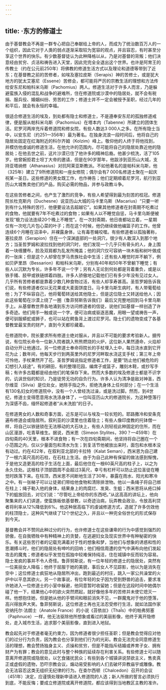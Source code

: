 ```yaml
---
---
---
```

title: ·东方的修道士
---




由于基督教会不再是一群专心把自己奉献给上帝的人，而成为了统治数百万人的一个组织，因此它对于人类的弱点逐渐采取较为宽容的观点，并且容忍，有时甚至分享这个世界的快乐。有少数基督徒认为此种降格以从，乃是对基督的背叛；他们决意经由贫穷、贞洁和祷告进入天堂，因此完完全全退出这个世界。也许是阿育王的传教士（约在公元前250年）将佛教的修道生活方式以及理论和道德等带到了近东；在基督教之前的苦修者，如埃及塞拉皮斯（Serapis）神的苦修士，或是犹大地方的犹太艾塞尼（Essene）苦修会，都可能将严厉的宗教生活的理想和方法传给安东尼和帕科米乌斯（Pachomius）两人。修道生活对于许多人而言，乃是躲避蛮族入侵的混乱和战争的避难所，住在修道院或沙漠中的隐居处，就不会有税捐、服兵役、婚姻纠纷、劳苦的工作；修道士并不一定会被授予圣职，经过几年的和平后，就会有永恒的幸福。

很适合修道生活的埃及，到处都有隐士和修道士，不是遵奉安东尼的孤独修道戒律，便是服从帕科米乌斯（Pachomius）在塔本内（Tabenne）所建立的团体生活。尼罗河两岸充斥着修道院和修女院，有些人数达3 000人之多。在所有隐士当中，以安东尼（约251—356年）最为著名。在独身流浪一段时间后，他将自己的隐居处固定在红海附近的科尔齐姆（Kolzim）峰上。敬仰他的人终于将他找到，并模仿他虔诚的修道生活，在他允许的范围内，尽可能将自己的隐居处靠近他的隐居处；在他去世之前，这片沙漠已住了他许多的精神后裔。他甚少梳洗，活了105岁。他曾婉拒君士坦丁大帝的邀请，但是在90岁那年，他跋涉到亚历山大城，支持亚塔纳修（Athanasius）对抗阿莱亚斯教派。不如他著名的是帕科米乌斯，他（325年）建立了9所修道院和一座女修院；偶尔会有7 000名修道士聚在一起庆祝某一圣日。这些修道的男女既工作，也作祷告；他们定期顺着尼罗河，航行到亚历山大城售卖他们的产品，购买必需的物品，并参与政教斗争。

在这些苦修者之间，也产生了激烈的竞争，有些人希望得到最为刻苦的桂冠。修道院长杜克斯内（Duchesne）说亚历山大城的马卡里乌斯（Macarius）“只要一听到有什么特殊的苦行，他便要设法去超越它”。如果其他修道者在封斋期不吃煮过的食物，他就要有7年不吃煮过的食物；如果有人以不睡觉自惩，马卡里乌斯便被发现“极力设法连续20个晚上不睡觉”。在一次封斋期，他日夜都站立着，一星期仅有一次吃几片包心菜的叶子；而在这个时候，他仍继续做他编篮子的工作。他曾连续6个月睡在沼泽中，并裸露身体，让有毒苍蝇咬噬。有些修道者以孤独著称，塞拉皮昂（Serapion）住在一个深渊底部的一处洞穴，很少有人敢深入到那个地方；当圣哲罗姆和波拉找到他的洞穴时，他们发现一个几乎只有骨头的人，身上围着一块缠腰布，脸及双肩都为乱发所掩盖；他的洞穴仅可容纳一块木板和树叶做成的一张床；但是这个人却曾在罗马贵族社会中生活；还有些人睡觉时并不躺下，例如贝萨里昂（Bessarion）和帕科米乌斯，分别有40年和50年不曾躺下睡觉；有些人以沉默为专长，许多年不说一个字；另有人无论到何处都是背着重负，或是以铁手镯、胫甲或铁链绑着四肢。许多人骄傲地记载他们已有多少年没有见过女人。几乎所有苦修者都是靠着少数几种食物过活，有些人却享寿甚高。圣哲罗姆告诉我们说，有些修道者仅以无花果或大麦面饼度日。马卡里乌斯生病时，有人带葡萄给他；为了不纵容自己，他将葡萄转送给其他隐士，但是这位隐士又转送给他人；因此这些葡萄在沙漠上绕了一圈（鲁菲努斯告诉我们）最后又完整地回到马卡里乌斯手上。从基督教世界各地涌到东方访问修道者的信徒，说他们如基督一样创造了许多奇迹。他们用手一触或说一个字，便可治病或驱逐恶魔，用眼一望或祷告一声，便可驯服蟒蛇或狮子，也可以站在鳄鱼背上渡过尼罗河。隐士们的遗物变成了各基督教堂最宝贵的财产，直到今天都珍藏着。

在修道院中，院长要求所有修道士绝对服从，并且以不可能的要求考验新人。据传说，有位院长命令一位新入院者跳入熊熊燃烧的火炉，这位新人果然遵命，火焰却自动分开让他通过。另一位修道士奉命将院长的手杖埋入土中，每日浇水直到它开花为止；数年间，他每天步行到两英里外的尼罗河畔取水浇这支手杖；第三年上帝可怜他，手杖果然开了花。圣哲罗姆说指定修道者工作，是要“防止他们被危险的幻想引入歧途”。有的耕田，有的整理花园，编席子或篮子，雕刻木鞋，或抄写手稿；有许多古籍都是经由他们的笔保存下来。然而大多数的埃及修道士都是不识字的，讥讽世俗的知识，乃是徒劳无功的自负行为。许多人认为清净是敌对神圣，西尔维亚（Silvia）是位处女，她除手指之外，拒绝洗身体上任何部分；在一个生活有130名妇女的修道院中，没有一个人曾经洗过澡，或是洗过脚。然而，到4世纪，修道士变得愿意用水洗涤身体了，一位叫亚历山大的修道院长，为这种堕落行为深感不齿，缅怀起修道者“从未洗脸”的日子。

在修道男女的人数和奇事方面，近东是可以与埃及一较长短的。耶路撒冷和安条克遍布修道会或隐居所。叙利亚的沙漠里也住着隐士；有些人像印度教的托钵僧一样，将自己以铁链锁在无法移动的大石块上，有些人则轻视此种固定的住所，而在山区漫游，吃青草维生。据说，西米恩（Simeon Stylites，390？—459年）在四旬斋的40天里，根本不进食物；有一次在四旬斋期间，他坚持将自己圈在一个小范围之内，仅以少量面包和清水为生；到复活节他被放出来时，面包和水根本没有动过。约在422年，在叙利亚北部的卡拉特（Kalat Seman），西米恩为自己建了一根六英尺高的石柱，在石柱上生活。由于为自己此种有保留的做法感到惭愧，于是他又造更高的柱子生活在上面，最后他住在一根60英尺高的柱子上，以之为永久住处。这根柱子顶部圆周不会超过3英尺，幸亏有栏杆可以防止这位圣徒在睡觉时跌落下来。在柱顶，西米恩不间断地生活了30年，暴露在雨水、阳光和寒冷之中。有一张梯子可以让徒弟们带给他食物和清除排泄物。他以一条绳子将自己绑在柱上；绳子勒入他的身体，结果身上的肉腐烂、发臭、生蛆；西米恩将从疮口掉下的蛆放回去，对它们说：“尽管吃上帝给你的东西吧。”从这高高的讲坛上，他向聚集来的人们讲道，使蛮族皈依基督教，以奇迹治病，玩弄教会政治，令放高利贷者将利率从12%降低到6%。他这种居高临下的虔诚修道方式，造就了许多仿效他的柱顶隐士，这种风气继续了12个世纪之久，并且以一种完全俗世化的形式保存到今天。

基督教会并不赞同此种过分的行为，也许修道士在这些谦卑的行为中感觉到强烈的骄傲，在自我牺牲中有种精神上的贪婪，在逃避妇女及现实世界中有种秘密的快乐。有关这些苦行者的记载充满着对于性的想象和梦，当他们与想象的诱惑和性的思潮搏斗时，他们的隐居处有呻吟的回响；他们相信周遭的空气中满布向他们发起攻击的魔鬼；修道者似乎发觉在孤独中较难保持纯洁，住在城镇中反而较为容易。隐士发疯的事并不令人奇怪。鲁菲努斯说，有一位年轻的修道士的隐居处，突然有一位美丽女人降临；他终于屈服于她的美貌，事后女人不见踪影，他以为是消失在空中；这位修道士疯狂地从隐居所冲出，跑到最近的村庄，跳入一家公共澡堂的火炉中以平息其欲火。另一个故事说，有位年轻的女子因为受到野兽的追击，要求准许她进入一位修道士的小室中躲避，他同意暂时收留她；但是在这段时间中她偶尔碰了他一下，结果他心中的欲火突然燃起，就好像他多年的苦修并未使它熄灭一样。他想抱住她，但是她从他的手臂间和眼前消失不见，一群魔鬼对于他的堕落，高兴得放声大笑。鲁菲努斯说，这位修道士再也无法忍受修行生活，就如法国作家安纳托尔·法朗士（Anatole France）的小说《苔依丝》（ThaÏs）中的帕弗努塞（Paphnuce）一样，他无法驱除他所想象或看过的美丽影像，他终于离开隐修处，走入城市生活，追求那个美丽影像，直到进入地狱。

教会起先对于修道者毫无约束力，因为修道者很少担任圣职；但是教会觉得应对他们的过分行为负责，因为教会也分享到他们行为的光彩。教会无法完全同意修道生活的理想，教会赞扬独身主义、贞操和贫穷，但是不能指斥结婚或养育子女、拥有财产为有罪；教会的意见此时与整个种族的延续存在利害关系。有些修道士可以随意离开修道院或隐居处，以乞食骚扰民众；有些到各个城镇讲说禁欲主义，售卖真正或虚假的遗物，恐吓宗教会议，煽动易受影响的人们去破坏异教庙宇或雕像。教会无法容忍这类无组织无纪律的行为。在查尔西顿（Chalcedon）召开的会议（451年）决定，应谨慎处理新申请进入修道院的人选；新人所做的誓言必须执行到底，不能反悔；要成立修道院或离开修道院，都应该得到当地教区主教的准许。